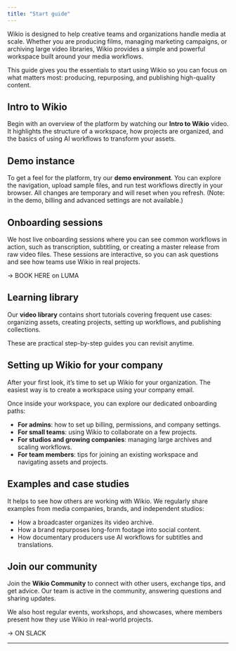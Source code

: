 ```yaml
---
title: "Start guide"
---
```


Wikio is designed to help creative teams and organizations handle media at scale. Whether you are producing films, managing marketing campaigns, or archiving large video libraries, Wikio provides a simple and powerful workspace built around your media workflows.

This guide gives you the essentials to start using Wikio so you can focus on what matters most: producing, repurposing, and publishing high-quality content.

## Intro to Wikio

Begin with an overview of the platform by watching our **Intro to Wikio** video. It highlights the structure of a workspace, how projects are organized, and the basics of using AI workflows to transform your assets.

## Demo instance

To get a feel for the platform, try our **demo environment**. You can explore the navigation, upload sample files, and run test workflows directly in your browser. All changes are temporary and will reset when you refresh. (Note: in the demo, billing and advanced settings are not available.)

## Onboarding sessions

We host live onboarding sessions where you can see common workflows in action, such as transcription, subtitling, or creating a master release from raw video files. These sessions are interactive, so you can ask questions and see how teams use Wikio in real projects.

-\> BOOK HERE on LUMA

## Learning library

Our **video library** contains short tutorials covering frequent use cases: organizing assets, creating projects, setting up workflows, and publishing collections. 

These are practical step-by-step guides you can revisit anytime.

## Setting up Wikio for your company

After your first look, it’s time to set up Wikio for your organization. The easiest way is to create a workspace using your company email.

Once inside your workspace, you can explore our dedicated onboarding paths:

- **For admins**: how to set up billing, permissions, and company settings.
- **For small teams**: using Wikio to collaborate on a few projects.
- **For studios and growing companies**: managing large archives and scaling workflows.
- **For team members**: tips for joining an existing workspace and navigating assets and projects.

## Examples and case studies

It helps to see how others are working with Wikio. We regularly share examples from media companies, brands, and independent studios:

- How a broadcaster organizes its video archive.
- How a brand repurposes long-form footage into social content.
- How documentary producers use AI workflows for subtitles and translations.

## Join our community

Join the **Wikio Community** to connect with other users, exchange tips, and get advice. Our team is active in the community, answering questions and sharing updates.

We also host regular events, workshops, and showcases, where members present how they use Wikio in real-world projects.

-\> ON SLACK 

---